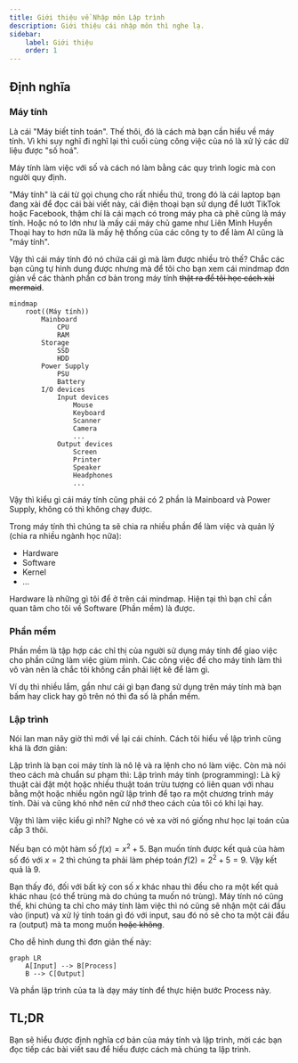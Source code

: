 ```yaml
---
title: Giới thiệu về Nhập môn Lập trình
description: Giới thiệu cái nhập môn thì nghe lạ.
sidebar:
    label: Giới thiệu
    order: 1
---
```


## Định nghĩa 

### Máy tính

<Card title="Máy tính" icon="laptop">
    Là cái "Máy biết tính toán".
</Card>
Thế thôi, đó là cách mà bạn cần hiểu về máy tính. Vì khi suy nghĩ đi nghĩ lại thì cuối cùng công việc của nó là xử lý các dữ liệu được "số hoá".

Máy tính làm việc với số và cách nó làm bằng các quy trình logic mà con người quy định.

"Máy tính" là cái từ gọi chung cho rất nhiều thứ, trong đó là cái laptop bạn đang xài để đọc cái bài viết này, cái điện thoại bạn sử dụng để lướt TikTok hoặc Facebook, thậm chí là cái mạch có trong máy pha cà phê cũng là máy tính. Hoặc nó to lớn như là mấy cái máy chủ game như Liên Minh Huyền Thoại hay to hơn nữa là mấy hệ thống của các công ty to để làm AI cũng là "máy tính".

Vậy thì cái máy tính đó nó chứa cái gì mà làm được nhiều trò thế? Chắc các bạn cũng tự hình dung được nhưng mà để tôi cho bạn xem cái mindmap đơn giản về các thành phần cơ bản trong máy tính ~~thật ra để tôi học cách xài mermaid~~.


```mermaid
mindmap
    root((Máy tính))
        Mainboard
            CPU
            RAM
        Storage
            SSD
            HDD
        Power Supply
            PSU
            Battery
        I/O devices
            Input devices
                Mouse
                Keyboard
                Scanner
                Camera
                ...
            Output devices
                Screen
                Printer
                Speaker
                Headphones
                ...

```

Vậy thì kiểu gì cái máy tính cũng phải có 2 phần là Mainboard và Power Supply, không có thì không chạy được.

Trong máy tính thì chúng ta sẽ chia ra nhiều phần để làm việc và quản lý (chia ra nhiều ngành học nữa): 
- Hardware
- Software
- Kernel
- ...

Hardware là những gì tôi để ở trên cái mindmap. Hiện tại thì bạn chỉ cần quan tâm cho tôi về Software (Phần mềm) là được.


### Phần mềm

<Card title="Phần mềm" icon="codePen">
    Phần mềm là tập hợp các chỉ thị của người sử dụng máy tính để giao việc cho phần cứng làm việc giùm mình.
</Card>
Các công việc để cho máy tính làm thì vô vàn nên là chắc tôi không cần phải liệt kê để làm gì.

Ví dụ thì nhiều lắm, gần như cái gì bạn đang sử dụng trên máy tính mà bạn bấm hay click hay gõ trên nó thì đa số là phần mềm.

### Lập trình
Nói lan man nãy giờ thì mới về lại cái chính. Cách tôi hiểu về lập trình cũng khá là đơn giản:

<Card title="Lập trình" icon="seti:html">
    Lập trình là bạn coi máy tính là nô lệ và ra lệnh cho nó làm việc.
</Card>
Còn mà nói theo cách mà chuẩn sư phạm thì:

<Card title="Lập trình" icon="seti:html">
    Lập trình máy tính (programming): Là kỹ thuật cài đặt một hoặc nhiều thuật toán trừu tượng có liên quan với nhau bằng một hoặc nhiều ngôn ngữ lập trình để tạo ra một chương trình máy tính.
</Card>
Dài và cũng khó nhớ nên cứ nhớ theo cách của tôi có khi lại hay.

Vậy thì làm việc kiểu gì nhỉ? Nghe có vẻ xa vời nó giống như học lại toán của cấp 3 thôi. 

Nếu bạn có một hàm số $f\left(x\right) = x^2 + 5$. Bạn muốn tính được kết quả của hàm số đó với $x = 2$ thì chúng ta phải làm phép toán $f\left(2\right) = 2^2 + 5 = 9$. Vậy kết quả là $9$.

Bạn thấy đó, đối với bất kỳ con số $x$ khác nhau thì đều cho ra một kết quả khác nhau (có thể trùng mà do chúng ta muốn nó trùng). Máy tính nó cũng thế, khi chúng ta chỉ cho máy tính làm việc thì nó cũng sẽ nhận một cái đầu vào (input) và xử lý tính toán gì đó với input, sau đó nó sẽ cho ta một cái đầu ra (output) mà ta mong muốn ~~hoặc không~~.

Cho dễ hình dung thì đơn giản thế này:

```mermaid
graph LR
    A[Input] --> B[Process]
    B --> C[Output]
```

Và phần lập trình của ta là dạy máy tính để thực hiện bước Process này.


## TL;DR 
Bạn sẽ hiểu được định nghĩa cơ bản của máy tính và lập trình, mời các bạn đọc tiếp các bài viết sau để hiểu được cách mà chúng ta lập trình.